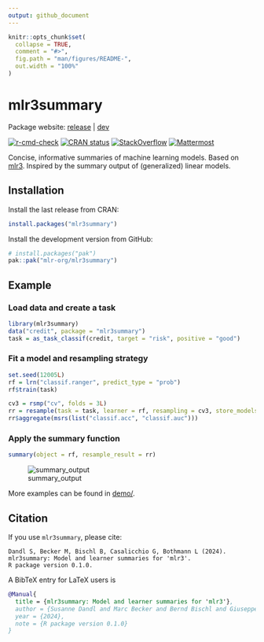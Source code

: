 ```yaml
---
output: github_document
---
```


<!-- README.md is generated from README.Rmd. Please edit that file -->

```r
knitr::opts_chunk$set(
  collapse = TRUE,
  comment = "#>",
  fig.path = "man/figures/README-",
  out.width = "100%"
)
```

# mlr3summary

Package website: [release](https://mlr3summary.mlr-org.com/) \| [dev](https://mlr3summary.mlr-org.com/dev/)

<!-- badges: start -->
[![r-cmd-check](https://github.com/mlr-org/mlr3summary/actions/workflows/rcmdcheck.yaml/badge.svg)](https://github.com/mlr-org/mlr3summary/actions/workflows/rcmdcheck.yaml)
[![CRAN status](https://www.r-pkg.org/badges/version/mlr3summary)](https://CRAN.R-project.org/package=mlr3summary)
[![StackOverflow](https://img.shields.io/badge/stackoverflow-mlr3-orange.svg)](https://stackoverflow.com/questions/tagged/mlr3)
[![Mattermost](https://img.shields.io/badge/chat-mattermost-orange.svg)](https://lmmisld-lmu-stats-slds.srv.mwn.de/mlr_invite/)
<!-- badges: end -->

Concise, informative summaries of machine learning models.
Based on [mlr3](https://github.com/mlr-org/mlr3).
Inspired by the summary output of (generalized) linear models.

## Installation

Install the last release from CRAN:

```r
install.packages("mlr3summary")
```

Install the development version from GitHub:

```r
# install.packages("pak")
pak::pak("mlr-org/mlr3summary")
```

## Example

### Load data and create a task

```r
library(mlr3summary)
data("credit", package = "mlr3summary")
task = as_task_classif(credit, target = "risk", positive = "good")
```

### Fit a model and resampling strategy

```r
set.seed(12005L)
rf = lrn("classif.ranger", predict_type = "prob")
rf$train(task)

cv3 = rsmp("cv", folds = 3L)
rr = resample(task = task, learner = rf, resampling = cv3, store_models = TRUE)
rr$aggregate(msrs(list("classif.acc", "classif.auc")))
```

### Apply the summary function

```r
summary(object = rf, resample_result = rr)
```

![summary_output](https://github.com/slds-lmu/mlr3summary/assets/25373845/84b6cf8f-72d6-42ae-8218-5df1623008a3)

More examples can be found in [demo/](https://github.com/mlr-org/mlr3summary/tree/master/demo).

## Citation

If you use `mlr3summary`, please cite:

```
Dandl S, Becker M, Bischl B, Casalicchio G, Bothmann L (2024).
mlr3summary: Model and learner summaries for 'mlr3'.
R package version 0.1.0.
```

A BibTeX entry for LaTeX users is

```bibtex
@Manual{
  title = {mlr3summary: Model and learner summaries for 'mlr3'},
  author = {Susanne Dandl and Marc Becker and Bernd Bischl and Giuseppe Casalicchio and Ludwig Bothmann},
  year = {2024},
  note = {R package version 0.1.0}
}
```
